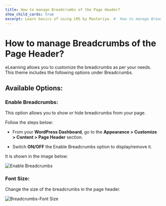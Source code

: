 ---
title: How to manage Breadcrumbs of the Page Header?
show_child_cards: true
excerpt: Learn basics of using LMS by Masteriyo. #  How to manage Breadcrumbs of the Page Header.
---

#  How to manage Breadcrumbs of the Page Header?

eLearning allows you to customize the breadcrumbs as per your needs. This theme includes the following options under Breadcrumbs.

## Available Options:

### Enable Breadcrumbs: 

This option allows you to show or hide breadcrumbs from your page.

Follow the steps below:

- From your **WordPress Dashboard**, go to the **Appearance > Customize > Content > Page Header** section.

- Switch **ON/OFF** the Enable Breadcrumbs option to display/remove it.

It is shown in the image below:

![Enable Breadcrumbs](https://user-images.githubusercontent.com/109593521/183567115-b6e70cc3-d6c2-49b7-b4ee-4a86b6c72966.png)

### Font Size: 
Change the size of the breadcrumbs in the page header.

![Breadcrumbs-Font Size](https://user-images.githubusercontent.com/109593521/183567360-436555d7-ab50-4a3e-ab50-fce2e2db8a8c.png)
